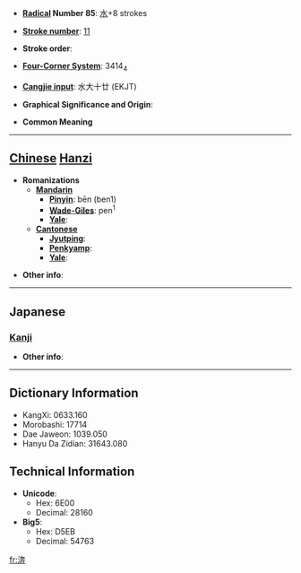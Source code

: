 * '''[[Wiktionary:Chinese radical index| Radical]] Number 85''': [[Wiktionary:Chinese radical index 水|水]]+8 strokes

* '''[[Wiktionary:Chinese total strokes index|Stroke number]]''': [[Wiktionary:Chinese total strokes index 11|11]]

* '''Stroke order''': 

* '''[[Wiktionary:Chinese four corner index|Four-Corner System]]''': 3414<sub>4</sub>

* '''[[Wiktionary:Chinese Cangjie index|Cangjie input]]''': 水大十廿 (EKJT)

* '''Graphical Significance and Origin''': 

* '''Common Meaning'''

----

== [[Chinese]] [[Hanzi]] ==

* '''Romanizations'''
** '''[[Mandarin]]'''
*** '''[[Pinyin]]''': bēn (ben1)
*** '''[[Wade-Giles]]''': pen<sup>1</sup>
*** '''[[Yale]]''': 
** '''[[Cantonese]]'''
*** '''[[Jyutping]]''':
*** '''[[Penkyamp]]''': 
*** '''[[Yale]]''': 

* '''Other info''': 

----

==Japanese==
===[[Kanji]]===
{{kanji|on readings=[[ほん]] (hon), [[ぼん]] (bon)|kun readings=}}

* '''Other info''':  

----

== Dictionary Information ==

* KangXi: 0633.160
* Morobashi: 17714
* Dae Jaweon: 1039.050
* Hanyu Da Zidian: 31643.080

== Technical Information ==

* '''Unicode''':
** Hex: 6E00
** Decimal: 28160
* '''Big5''':
** Hex: D5EB
** Decimal: 54763

[[fr:渀]]